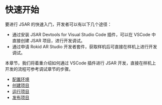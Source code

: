 # 快速开始

要进行 JSAR 的快速入门，开发者可以有以下几个途径：

- 通过安装 JSAR Devtools for Visual Studio Code 插件，可以在 VSCode 中直接创建 JSAR 项目，进行开发调试。
- 通过申请 Rokid AR Studio 开发者套件，获取样机后可直接在样机上进行开发调试。

本章节，我们将着重介绍如何通过 VSCode 插件进行 JSAR 开发，直接在样机上开发的流程可参考调试章节的步骤。

- [配置环境](./quick-start/configuration)
- [创建项目](./quick-start/create-project)
- [运行项目](./quick-start/run-project)
- [发布项目](./quick-start/publish-project)
